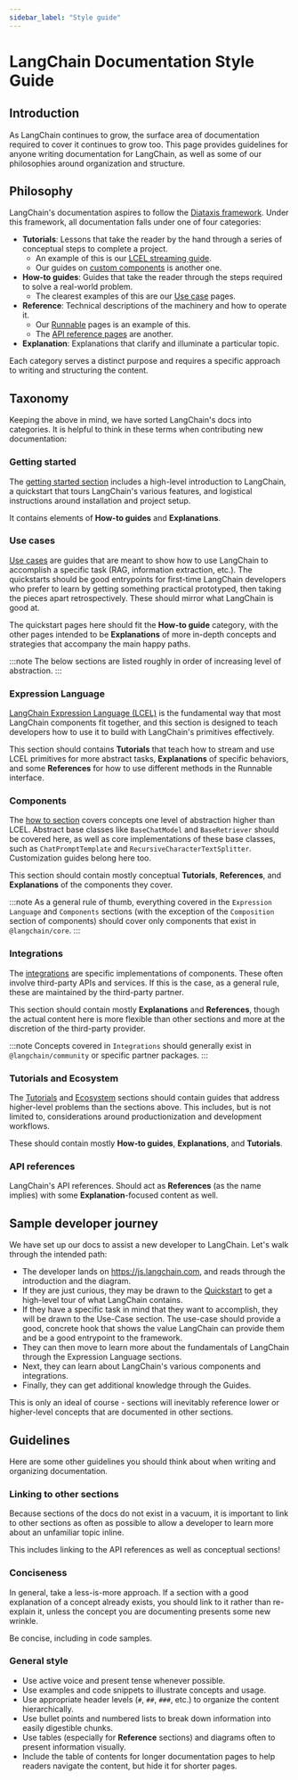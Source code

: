 ```yaml
---
sidebar_label: "Style guide"
---
```


# LangChain Documentation Style Guide

## Introduction

As LangChain continues to grow, the surface area of documentation required to cover it continues to grow too.
This page provides guidelines for anyone writing documentation for LangChain, as well as some of our philosophies around
organization and structure.

## Philosophy

LangChain's documentation aspires to follow the [Diataxis framework](https://diataxis.fr).
Under this framework, all documentation falls under one of four categories:

- **Tutorials**: Lessons that take the reader by the hand through a series of conceptual steps to complete a project.
  - An example of this is our [LCEL streaming guide](/docs/how_to/streaming).
  - Our guides on [custom components](/docs/how_to/custom_chat) is another one.
- **How-to guides**: Guides that take the reader through the steps required to solve a real-world problem.
  - The clearest examples of this are our [Use case](/docs/how_to/#use-cases) pages.
- **Reference**: Technical descriptions of the machinery and how to operate it.
  - Our [Runnable](/docs/how_to/#langchain-expression-language) pages is an example of this.
  - The [API reference pages](https://api.js.langchain.com/) are another.
- **Explanation**: Explanations that clarify and illuminate a particular topic.

Each category serves a distinct purpose and requires a specific approach to writing and structuring the content.

## Taxonomy

Keeping the above in mind, we have sorted LangChain's docs into categories. It is helpful to think in these terms
when contributing new documentation:

### Getting started

The [getting started section](/docs/introduction) includes a high-level introduction to LangChain, a quickstart that
tours LangChain's various features, and logistical instructions around installation and project setup.

It contains elements of **How-to guides** and **Explanations**.

### Use cases

[Use cases](/docs/how_to/#use-cases) are guides that are meant to show how to use LangChain to accomplish a specific task (RAG, information extraction, etc.).
The quickstarts should be good entrypoints for first-time LangChain developers who prefer to learn by getting something practical prototyped,
then taking the pieces apart retrospectively. These should mirror what LangChain is good at.

The quickstart pages here should fit the **How-to guide** category, with the other pages intended to be **Explanations** of more
in-depth concepts and strategies that accompany the main happy paths.

:::note
The below sections are listed roughly in order of increasing level of abstraction.
:::

### Expression Language

[LangChain Expression Language (LCEL)](/docs/how_to/#langchain-expression-language) is the fundamental way that most LangChain components fit together, and this section is designed to teach
developers how to use it to build with LangChain's primitives effectively.

This section should contains **Tutorials** that teach how to stream and use LCEL primitives for more abstract tasks, **Explanations** of specific behaviors,
and some **References** for how to use different methods in the Runnable interface.

### Components

The [how to section](/docs/how_to) covers concepts one level of abstraction higher than LCEL.
Abstract base classes like `BaseChatModel` and `BaseRetriever` should be covered here, as well as core implementations of these base classes,
such as `ChatPromptTemplate` and `RecursiveCharacterTextSplitter`. Customization guides belong here too.

This section should contain mostly conceptual **Tutorials**, **References**, and **Explanations** of the components they cover.

:::note
As a general rule of thumb, everything covered in the `Expression Language` and `Components` sections (with the exception of the `Composition` section of components) should
cover only components that exist in `@langchain/core`.
:::

### Integrations

The [integrations](/docs/integrations/platforms/) are specific implementations of components. These often involve third-party APIs and services.
If this is the case, as a general rule, these are maintained by the third-party partner.

This section should contain mostly **Explanations** and **References**, though the actual content here is more flexible than other sections and more at the
discretion of the third-party provider.

:::note
Concepts covered in `Integrations` should generally exist in `@langchain/community` or specific partner packages.
:::

### Tutorials and Ecosystem

The [Tutorials](/docs/tutorials) and [Ecosystem](https://docs.smith.langchain.com) sections should contain guides that address higher-level problems than the sections above.
This includes, but is not limited to, considerations around productionization and development workflows.

These should contain mostly **How-to guides**, **Explanations**, and **Tutorials**.

### API references

LangChain's API references. Should act as **References** (as the name implies) with some **Explanation**-focused content as well.

## Sample developer journey

We have set up our docs to assist a new developer to LangChain. Let's walk through the intended path:

- The developer lands on https://js.langchain.com, and reads through the introduction and the diagram.
- If they are just curious, they may be drawn to the [Quickstart](/docs/tutorials/llm_chain) to get a high-level tour of what LangChain contains.
- If they have a specific task in mind that they want to accomplish, they will be drawn to the Use-Case section. The use-case should provide a good, concrete hook that shows the value LangChain can provide them and be a good entrypoint to the framework.
- They can then move to learn more about the fundamentals of LangChain through the Expression Language sections.
- Next, they can learn about LangChain's various components and integrations.
- Finally, they can get additional knowledge through the Guides.

This is only an ideal of course - sections will inevitably reference lower or higher-level concepts that are documented in other sections.

## Guidelines

Here are some other guidelines you should think about when writing and organizing documentation.

### Linking to other sections

Because sections of the docs do not exist in a vacuum, it is important to link to other sections as often as possible
to allow a developer to learn more about an unfamiliar topic inline.

This includes linking to the API references as well as conceptual sections!

### Conciseness

In general, take a less-is-more approach. If a section with a good explanation of a concept already exists, you should link to it rather than
re-explain it, unless the concept you are documenting presents some new wrinkle.

Be concise, including in code samples.

### General style

- Use active voice and present tense whenever possible.
- Use examples and code snippets to illustrate concepts and usage.
- Use appropriate header levels (`#`, `##`, `###`, etc.) to organize the content hierarchically.
- Use bullet points and numbered lists to break down information into easily digestible chunks.
- Use tables (especially for **Reference** sections) and diagrams often to present information visually.
- Include the table of contents for longer documentation pages to help readers navigate the content, but hide it for shorter pages.
